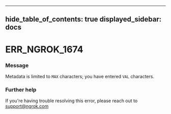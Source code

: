 

---
hide_table_of_contents: true
displayed_sidebar: docs
---


# ERR_NGROK_1674

### Message
Metadata is limited to `MAX` characters; you have entered `VAL` characters.

<ErrorDetails />



### Further help
If you're having trouble resolving this error, please reach out to [support@ngrok.com](mailto:support@ngrok.com?subject=Help%20with%20ERR_NGROK_1674)

